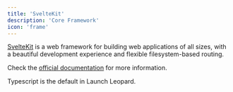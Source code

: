 ```yaml
---
title: 'SvelteKit'
description: 'Core Framework'
icon: 'frame'
---
```


[SvelteKit](https://kit.svelte.dev/) is a web framework for building web applications of all sizes, with a beautiful development experience and flexible filesystem-based routing.

Check the [official documentation](https://kit.svelte.dev/docs) for more information.

Typescript is the default in Launch Leopard.